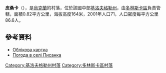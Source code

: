 {{coord|48|6|57|N|32|42|44|E|scale:100000_region:UA|display=title}}

'''皮桑卡'''（{{lang-uk|Писанка}}），是[[烏克蘭|烏克蘭]]的村落，位於該國中部[[基洛夫格勒州|基洛夫格勒州]]，由[[多林斯卡區|多林斯卡區]]負責管轄，面積0.82平方公里，海拔高度164米，2001年人口71，人口密度每平方公里86.6人。

==參考資料==
* [http://gska2.rada.gov.ua/pls/z7502/A005?rdat1=30.01.2010&rf7571=16736 Облікова картка]{{Dead link|date=2018年6月 |bot=InternetArchiveBot |fix-attempted=no }}
* [http://weather.in.ua/ua/kirovogradskaja/20394 Погода в селі Писанка] {{Wayback|url=http://weather.in.ua/ua/kirovogradskaja/20394 |date=20201126091601 }}

{{DEFAULTSORT:Писанка}}
[[Category:基洛夫格勒州村落|Category:基洛夫格勒州村落]]
[[Category:多林斯卡區村落|Category:多林斯卡區村落]]


{{Kirovohrad-geo-stub}}